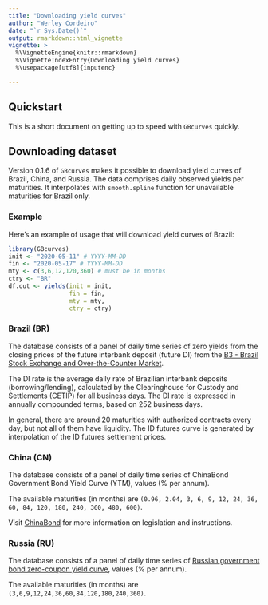 ---
title: "Downloading yield curves"
author: "Werley Cordeiro"
date: "`r Sys.Date()`"
output: rmarkdown::html_vignette
vignette: >
  %\VignetteEngine{knitr::rmarkdown}
  %\VignetteIndexEntry{Downloading yield curves}
  %\usepackage[utf8]{inputenc}

--- 
## Quickstart ##

This is a short document on getting up to speed with `GBcurves` quickly.

## Downloading dataset ##

Version 0.1.6 of `GBcurves` makes it possible to download yield curves of Brazil, China, and Russia. The data comprises daily observed yields per maturities. It interpolates with `smooth.spline` function for unavailable maturities for Brazil only.

### Example

Here's an example of usage that will download yield curves of Brazil:

```{r notrun, eval=FALSE}
library(GBcurves)
init <- "2020-05-11" # YYYY-MM-DD
fin <- "2020-05-17" # YYYY-MM-DD
mty <- c(3,6,12,120,360) # must be in months
ctry <- "BR"
df.out <- yields(init = init,
                 fin = fin,
                 mty = mty,
                 ctry = ctry)
```

### Brazil (BR)

The database consists of a panel of daily time series of zero yields from the closing prices of the future interbank deposit (future DI) from the [B3 - Brazil Stock Exchange and Over-the-Counter Market](https://www.b3.com.br/). 

The DI rate is the average daily rate of Brazilian interbank deposits (borrowing/lending), calculated by the Clearinghouse for Custody and Settlements (CETIP) for all business days.  The DI rate is expressed in annually compounded terms, based on 252 business days.

In  general,  there  are  around  20  maturities  with  authorized  contracts  every  day,  but  not all of them have liquidity. The ID futures curve is generated by interpolation of the ID futures settlement prices.

### China (CN)

The database consists of a panel of daily time series of ChinaBond Government Bond Yield Curve (YTM), values (% per annum).

The available maturities (in months) are `(0.96, 2.04, 3, 6, 9, 12, 24, 36, 60, 84, 120, 180, 240, 360, 480, 600)`.

Visit [ChinaBond](https://www.chinabond.com.cn/) for more information on legislation and instructions.

### Russia (RU)

The database consists of a panel of daily time series of [Russian government bond zero-coupon yield curve](https://www.cbr.ru/), values (% per annum).

The available maturities (in months) are `(3,6,9,12,24,36,60,84,120,180,240,360)`.
